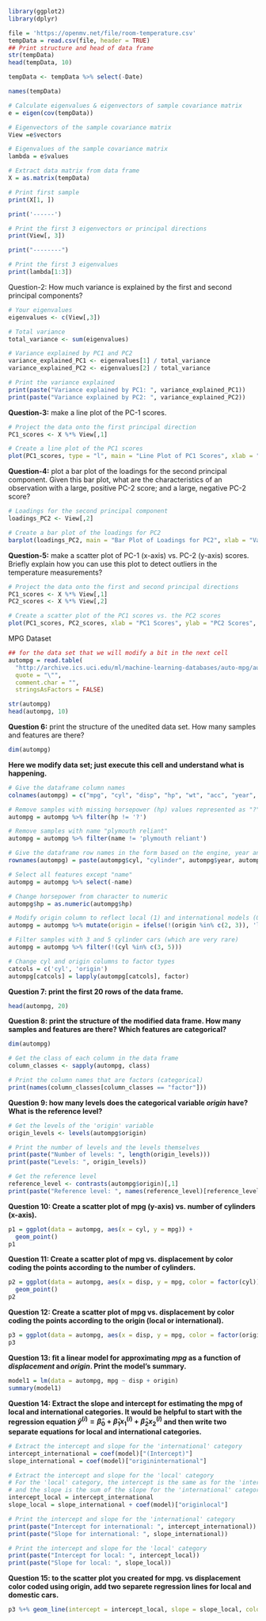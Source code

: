 ```r
library(ggplot2)
library(dplyr)
```
```r
file = 'https://openmv.net/file/room-temperature.csv'
tempData = read.csv(file, header = TRUE)
## Print structure and head of data frame
str(tempData)
head(tempData, 10)
```
```r
tempData <- tempData %>% select(-Date)
```

```r
names(tempData)
```


```r
# Calculate eigenvalues & eigenvectors of sample covariance matrix
e = eigen(cov(tempData))

# Eigenvectors of the sample covariance matrix
View =e$vectors

# Eigenvalues of the sample covariance matrix
lambda = e$values

# Extract data matrix from data frame
X = as.matrix(tempData)

# Print first sample
print(X[1, ])

print('------')

# Print the first 3 eigenvectors or principal directions
print(View[, 3])

print("--------")

# Print the first 3 eigenvalues
print(lambda[1:3])
```

Question-2: How much variance is explained by the first and second principal components?
```r
# Your eigenvalues
eigenvalues <- c(View[,3])

# Total variance
total_variance <- sum(eigenvalues)

# Variance explained by PC1 and PC2
variance_explained_PC1 <- eigenvalues[1] / total_variance
variance_explained_PC2 <- eigenvalues[2] / total_variance

# Print the variance explained
print(paste("Variance explained by PC1: ", variance_explained_PC1))
print(paste("Variance explained by PC2: ", variance_explained_PC2))

```
**Question-3:** make a line plot of the PC-1 scores.
```r
# Project the data onto the first principal direction
PC1_scores <- X %*% View[,1]

# Create a line plot of the PC1 scores
plot(PC1_scores, type = "l", main = "Line Plot of PC1 Scores", xlab = "Sample Index", ylab = "PC1 Score")

```
**Question-4:** plot a bar plot of the loadings for the second principal component. Given this bar plot, what are the characteristics of an observation with a large, positive PC-2 score; and a large, negative PC-2 score?
```r
# Loadings for the second principal component
loadings_PC2 <- View[,2]

# Create a bar plot of the loadings for PC2
barplot(loadings_PC2, main = "Bar Plot of Loadings for PC2", xlab = "Variables", ylab = "Loadings")

```
**Question-5:** make a scatter plot of PC-1 (x-axis) vs. PC-2 (y-axis) scores. Briefly explain how you can use this plot to detect outliers in the temperature measurements?
```r
# Project the data onto the first and second principal directions
PC1_scores <- X %*% View[,1]
PC2_scores <- X %*% View[,2]

# Create a scatter plot of the PC1 scores vs. the PC2 scores
plot(PC1_scores, PC2_scores, xlab = "PC1 Scores", ylab = "PC2 Scores", main = "Scatter Plot of PC1 vs. PC2 Scores")

```
MPG Dataset
```r
## for the data set that we will modify a bit in the next cell
autompg = read.table(
  "http://archive.ics.uci.edu/ml/machine-learning-databases/auto-mpg/auto-mpg.data",
  quote = "\"",
  comment.char = "",
  stringsAsFactors = FALSE)
```

```r
str(autompg)
head(autompg, 10)
```


**Question 6:** print the structure of the unedited data set. How many samples and features are there?
```r
dim(autompg)
```

**Here we modify data set; just execute this cell and understand what is happening.**
```r
# Give the dataframe column names
colnames(autompg) = c("mpg", "cyl", "disp", "hp", "wt", "acc", "year", "origin", "name")

# Remove samples with missing horsepower (hp) values represented as "?"
autompg = autompg %>% filter(hp != '?')

# Remove samples with name "plymouth reliant"
autompg = autompg %>% filter(name != 'plymouth reliant')

# Give the dataframe row names in the form based on the engine, year and name
rownames(autompg) = paste(autompg$cyl, "cylinder", autompg$year, autompg$name)

# Select all features except "name"
autompg = autompg %>% select(-name)

# Change horsepower from character to numeric
autompg$hp = as.numeric(autompg$hp)

# Modify origin column to reflect local (1) and international models (0)
autompg = autompg %>% mutate(origin = ifelse(!(origin %in% c(2, 3)), 'local', 'international'))

# Filter samples with 3 and 5 cylinder cars (which are very rare)
autompg = autompg %>% filter(!(cyl %in% c(3, 5)))

# Change cyl and origin columns to factor types
catcols = c('cyl', 'origin')
autompg[catcols] = lapply(autompg[catcols], factor)
```

**Question 7: print the first 20 rows of the data frame.**
```r
head(autompg, 20)

```
**Question 8: print the structure of the modified data frame. How many samples and features are there? Which features are categorical?**
```r
dim(autompg)

# Get the class of each column in the data frame
column_classes <- sapply(autompg, class)

# Print the column names that are factors (categorical)
print(names(column_classes[column_classes == "factor"]))


```

**Question 9: how many levels does the categorical variable *origin* have? What is the reference level?**
```r
# Get the levels of the 'origin' variable
origin_levels <- levels(autompg$origin)

# Print the number of levels and the levels themselves
print(paste("Number of levels: ", length(origin_levels)))
print(paste("Levels: ", origin_levels))

# Get the reference level
reference_level <- contrasts(autompg$origin)[,1]
print(paste("Reference level: ", names(reference_level)[reference_level == 1]))
```
**Question 10: Create a scatter plot of mpg (y-axis) vs. number of cylinders (x-axis).**
```r
p1 = ggplot(data = autompg, aes(x = cyl, y = mpg)) +
  geom_point()
p1
```
**Question 11: Create a scatter plot of mpg vs. displacement by color coding the points according to the number of cylinders.**
```r
p2 = ggplot(data = autompg, aes(x = disp, y = mpg, color = factor(cyl))) +
  geom_point()
p2
```
**Question 12: Create a scatter plot of mpg vs. displacement by color coding the points according to the origin (local or international).**
```r
p3 = ggplot(data = autompg, aes(x = disp, y = mpg, color = factor(origin))) + geom_point()
p3
```
**Question 13: fit a linear model for approximating *mpg* as a function of *displacement* and *origin*. Print the model's summary.**
```r
model1 = lm(data = autompg, mpg ~ disp + origin)
summary(model1)
```
**Question 14: Extract the slope and intercept for estimating the mpg of local and international categories. It would be helpful to start with the regression equation $\hat{y}^{(i)} = \hat{\beta}_0 + \hat{\beta}_1x_1^{(i)} + \hat{\beta}_2x_2^{(i)}$ and then write two separate equations for local
 and international categories.**
 
```r
# Extract the intercept and slope for the 'international' category
intercept_international = coef(model)["(Intercept)"]
slope_international = coef(model)["origininternational"]

# Extract the intercept and slope for the 'local' category
# For the 'local' category, the intercept is the same as for the 'international' category,
# and the slope is the sum of the slope for the 'international' category and the coefficient for 'originlocal'
intercept_local = intercept_international
slope_local = slope_international + coef(model)["originlocal"]
```

```r
# Print the intercept and slope for the 'international' category
print(paste("Intercept for international: ", intercept_international))
print(paste("Slope for international: ", slope_international))

# Print the intercept and slope for the 'local' category
print(paste("Intercept for local: ", intercept_local))
print(paste("Slope for local: ", slope_local))

```
**Question 15: to the scatter plot you created for mpg. vs displacement color coded using origin, add two separete regression lines for local and domestic cars.**
```r
p3 %+% geom_line(intercept = intercept_local, slope = slope_local, color = 'red', size = 1, linetype = 1) + p3
   
```





